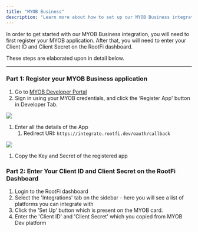 ```yaml
---
title: "MYOB Business"
description: "Learn more about how to set up our MYOB Business integration."
---
```


In order to get started with our MYOB Business integration, you will need to first register your MYOB application. After that, you will need to enter your Client ID and Client Secret on the RootFi dashboard.

These steps are elaborated upon in detail below.

---

### Part 1: Register your MYOB Business application

1. Go to [MYOB Developer Portal](https://my.myob.com.au/Bd/pages/DevAppList.aspx)
2. Sign in using your MYOB credentials, and click the ‘Register App' button in Developer Tab.

![](/images/f9d021f-Screenshot_2023-03-08_at_2.35.28_PM.png)

1. Enter all the details of the App
   1. Redirect URI: `https://integrate.rootfi.dev/oauth/callback`

![](/images/df9d3fe-image.png)

1. Copy the Key and Secret of the registered app

### Part 2: Enter Your Client ID and Client Secret on the RootFi Dashboard

1. Login to the RootFi dashboard
2. Select the 'Integrations' tab on the sidebar - here you will see a list of platforms you can integrate with
3. Click the 'Set Up' button which is present on the MYOB card.
4. Enter the 'Client ID' and 'Client Secret' which you copied from MYOB Dev platform
